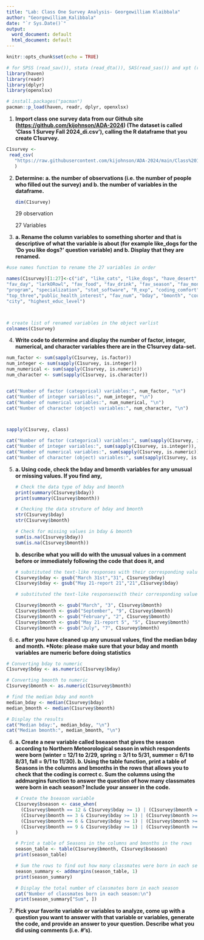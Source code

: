 ```yaml
---
title: "Lab: Class One Survey Analysis- Georgewilliam Klaibbala"
author: "Georgewilliam_Kalibbala"
date: "`r Sys.Date()`"
output:
  word_document: default
  html_document: default
---
```


```r
knitr::opts_chunk$set(echo = TRUE)
```

```r
# for SPSS (read_sav()), stata (read_dta()), SAS(read_sas()) and xpt (read_xpt()) files
library(haven) 
library(readr) 
library(dplyr) 
library(openxlsx) 
```

```r
# install.packages("pacman")
pacman::p_load(haven, readr, dplyr, openxlsx)
```

1.  **Import class one survey data from our Github site (<https://github.com/kijohnson/ADA-2024>) (The dataset is called ‘Class 1 Survey Fall 2024_di.csv’), calling the R dataframe that you create C1survey.**

```r
C1survey <-
 read_csv(
   "https://raw.githubusercontent.com/kijohnson/ADA-2024/main/Class%201%20(Getting%20started%20and%20RR%20I)/Lab/Class%201%20Survey%20Fall%202024_di.csv"
   )
```

2.  **Determine: a. the number of observations (i.e. the number of people who filled out the survey) and b. the number of variables in the dataframe.**

    ```r
    dim(C1survey)


    ```

    29 observation

    27 Variables

3.  **a. Rename the column variables to something shorter and that is descriptive of what the variable is about (for example like_dogs for the ‘Do you like dogs?’ question variable) and b. Display that they are renamed.**

```r
#use names function to rename the 27 variables in order

names(C1survey)[1:27]<-c("id", "like_cats", "like_dogs", "have_desert", "slogan",
"fav_day", "larkORowl", "fav_food", "fav_drink", "fav_season", "fav_month", "hobby",
"program", "specialization", "stat_software", "R_exp", "coding_comfort", "coding_length",
"top_three","public_health_interest", "fav_num", "bday", "bmonth", "country", "state",
"city", "highest_educ_level")



# create list of renamed variables in the object varlist
colnames(C1survey)

```

4.  **Write code to determine and display the number of factor, integer, numerical, and character variables there are in the C1survey data-set.**

```r
num_factor <- sum(sapply(C1survey, is.factor))
num_integer <- sum(sapply(C1survey, is.integer))
num_numerical <- sum(sapply(C1survey, is.numeric))
num_character <- sum(sapply(C1survey, is.character))


cat("Number of factor (categorical) variables:", num_factor, "\n")
cat("Number of integer variables:", num_integer, "\n")
cat("Number of numerical variables:", num_numerical, "\n")
cat("Number of character (object) variables:", num_character, "\n")



sapply(C1survey, class)
```

```r
cat("Number of factor (categorical) variables:", sum(sapply(C1survey, is.factor)), "\n")
cat("Number of integer variables:", sum(sapply(C1survey, is.integer)), "\n")
cat("Number of numerical variables:", sum(sapply(C1survey, is.numeric)), "\n")
cat("Number of character (object) variables:", sum(sapply(C1survey, is.character)), "\n")
```

5.  **a. Using code, check the bday and bmonth variables for any unusual or missing values. If you find any,**

    ```r
    # Check the data type of bday and bmonth
    print(summary(C1survey$bday))
    print(summary(C1survey$bmonth))

    # Checking the data struture of bday and bmonth
    str(C1survey$bday)
    str(C1survey$bmonth)

    # Check for missing values in bday & bmonth
    sum(is.na(C1survey$bday))
    sum(is.na(C1survey$bmonth))
    ```

    **b. describe what you will do with the unusual values in a comment before or immediately following the code that does it, and**

    ```r
    # substituted the text-like responses with their corresponding values in the bday variable. 
    C1survey$bday <- gsub("March 31st","31", C1survey$bday)
    C1survey$bday <- gsub("May 21-report 21","21",C1survey$bday)

    # substituted the text-like responseswith their corresponding values in the bmonth variable.

    C1survey$bmonth <- gsub("March", "3", C1survey$bmonth)
    C1survey$bmonth <- gsub("September", "9", C1survey$bmonth)
    C1survey$bmonth <- gsub("February", "2", C1survey$bmonth)
    C1survey$bmonth <- gsub("May 21-report 5", "5", C1survey$bmonth)
    C1survey$bmonth <- gsub("July", "7", C1survey$bmonth) 
    ```

6.  **c. after you have cleaned up any unusual values, find the median bday and month. \*Note: please make sure that your bday and month variables are numeric before doing statistics**

```r
# Converting bday to numeric
C1survey$bday <- as.numeric(C1survey$bday)

# Converting bmonth to numeric
C1survey$bmonth <- as.numeric(C1survey$bmonth)

# find the median bday and month
median_bday <- median(C1survey$bday)
median_bmonth <- median(C1survey$bmonth)

# Display the results
cat("Median bday:", median_bday, "\n")
cat("Median bmonth:", median_bmonth, "\n")

```

6.  **a. Create a new variable called bseason that gives the season according to Northern Meteorological season in which respondents were born (winter = 12/1 to 2/29, spring = 3/1 to 5/31, summer = 6/1 to 8/31, fall = 9/1 to 11/30). b. Using the table function, print a table of Seasons in the columns and bmonths in the rows that allows you to check that the coding is correct c. Sum the columns using the addmargins function to answer the question of how many classmates were born in each season? Include your answer in the code.**

    ```r
    # Create the bseason variable
    C1survey$bseason <- case_when(
      (C1survey$bmonth == 12 & C1survey$bday >= 1) | (C1survey$bmonth == 1) | (C1survey$bmonth == 2 & C1survey$bday <= 29) ~ "Winter",
      (C1survey$bmonth == 3 & C1survey$bday >= 1) | (C1survey$bmonth >= 4 & C1survey$bmonth <= 5) | (C1survey$bmonth == 5 & C1survey$bday <= 31) ~ "Spring",
      (C1survey$bmonth == 6 & C1survey$bday >= 1) | (C1survey$bmonth >= 7 & C1survey$bmonth <= 8) | (C1survey$bmonth == 8 & C1survey$bday <= 31) ~ "Summer",
      (C1survey$bmonth == 9 & C1survey$bday >= 1) | (C1survey$bmonth >= 10 & C1survey$bmonth <= 11) | (C1survey$bmonth == 11 & C1survey$bday <= 30) ~ "Fall"
    )

    # Print a table of Seasons in the columns and bmonths in the rows
    season_table <- table(C1survey$bmonth, C1survey$bseason)
    print(season_table)

    # Sum the rows to find out how many classmates were born in each season
    season_summary <- addmargins(season_table, 1)
    print(season_summary)

    # Display the total number of classmates born in each season
    cat("Number of classmates born in each season:\n")
    print(season_summary["Sum", ])


    ```

7.  **Pick your favorite variable or variables to analyze, come up with a question you want to answer with that variable or variables, generate the code, and provide an answer to your question. Describe what you did using comments (i.e. #’s).**
